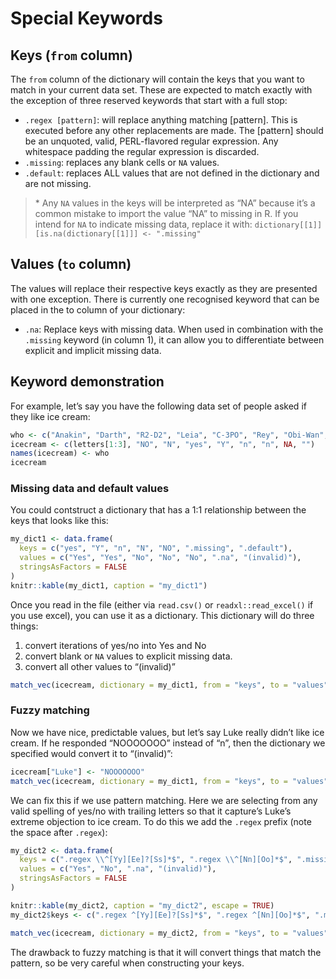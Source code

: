# Special Keywords

## Keys (`from` column)

The `from` column of the dictionary will contain the keys that you want to match
in your current data set. These are expected to match exactly with the exception
of three reserved keywords that start with a full stop:

 - `.regex [pattern]`: will replace anything matching [pattern]. This is
   executed before any other replacements are made. The [pattern] should be an
   unquoted, valid, PERL-flavored regular expression. Any whitespace padding
   the regular expression is discarded.
 - `.missing`: replaces any blank cells or `NA` values.
 - `.default`: replaces ALL values that are not defined in the dictionary and
   are not missing.

> \* Any `NA` values in the keys will be interpreted as "NA" because it's a
> common mistake to import the value "NA" to missing in R. If you intend for
> `NA` to indicate missing data, replace it with:
> `dictionary[[1]][is.na(dictionary[[1]]] <- ".missing"`

## Values (`to` column)

The values will replace their respective keys exactly as they are presented with
one exception. There is currently one recognised keyword that can be placed in
the to column of your dictionary:

 - `.na`: Replace keys with missing data. When used in combination with the
 `.missing` keyword (in column 1), it can allow you to differentiate between
 explicit and implicit missing data.

## Keyword demonstration

For example, let's say you have the following data set of people asked if they
like ice cream:

```r
who <- c("Anakin", "Darth", "R2-D2", "Leia", "C-3PO", "Rey", "Obi-Wan", "Luke", "Chewy", "Owen", "Lando")
icecream <- c(letters[1:3], "NO", "N", "yes", "Y", "n", "n", NA, "")
names(icecream) <- who
icecream
```

### Missing data and default values

You could contstruct a dictionary that has a 1:1 relationship between the keys
that looks like this: 

```r
my_dict1 <- data.frame(
  keys = c("yes", "Y", "n", "N", "NO", ".missing", ".default"),
  values = c("Yes", "Yes", "No", "No", "No", ".na", "(invalid)"),
  stringsAsFactors = FALSE
)
knitr::kable(my_dict1, caption = "my_dict1")
```


Once you read in the file (either via `read.csv()` or `readxl::read_excel()` if 
you use excel), you can use it as a dictionary. This dictionary will do three
things:

1. convert iterations of yes/no into Yes and No
2. convert blank or `NA` values to explicit missing data.
3. convert all other values to "(invalid)"


```r
match_vec(icecream, dictionary = my_dict1, from = "keys", to = "values")
```

### Fuzzy matching

Now we have nice, predictable values, but let's say Luke really didn't like
ice cream. If he responded "NOOOOOOO" instead of "n", then the dictionary we
specified would convert it to "(invalid)":

```r
icecream["Luke"] <- "NOOOOOOO"
match_vec(icecream, dictionary = my_dict1, from = "keys", to = "values")
```

We can fix this if we use pattern matching. Here we are selecting from any valid
spelling of yes/no with trailing letters so that it capture's Luke's extreme
objection to ice cream. To do this we add the `.regex ` prefix (note the space
after `.regex`):

```r
my_dict2 <- data.frame(
  keys = c(".regex \\^[Yy][Ee]?[Ss]*$", ".regex \\^[Nn][Oo]*$", ".missing", ".default"),
  values = c("Yes", "No", ".na", "(invalid)"),
  stringsAsFactors = FALSE
)

knitr::kable(my_dict2, caption = "my_dict2", escape = TRUE)
my_dict2$keys <- c(".regex ^[Yy][Ee]?[Ss]*$", ".regex ^[Nn][Oo]*$", ".missing", ".default")
```

```r
match_vec(icecream, dictionary = my_dict2, from = "keys", to = "values")
```

The drawback to fuzzy matching is that it will convert things that match the
pattern, so be very careful when constructing your keys.
